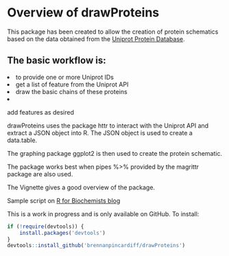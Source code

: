 # Overview of drawProteins
This package has been created to allow the creation of protein schematics based on the data obtained from the [Uniprot Protein Database](http://www.uniprot.org/). 

## The basic workflow is:
<li> to provide one or more Uniprot IDs
<li> get a list of feature from the Uniprot API
<li> draw the basic chains of these proteins
<li> add features as desired

drawProteins uses the package httr to interact with the Uniprot API and extract a JSON object into R. The JSON object is used to create a data.table. 

The graphing package ggplot2 is then used to create the protein schematic. 

The package works best when pipes %>% provided by the magrittr package are also used. 

The Vignette gives a good overview of the package. 

Sample script on [R for Biochemists blog](http://rforbiochemists.blogspot.co.uk/2017/08/drawing-nfkappab-protein-schematics.html)

This is a work in progress and is only available on GitHub.
To install: 

```r
if (!require(devtools)) {
    install.packages('devtools')
}
devtools::install_github('brennanpincardiff/drawProteins')
```

